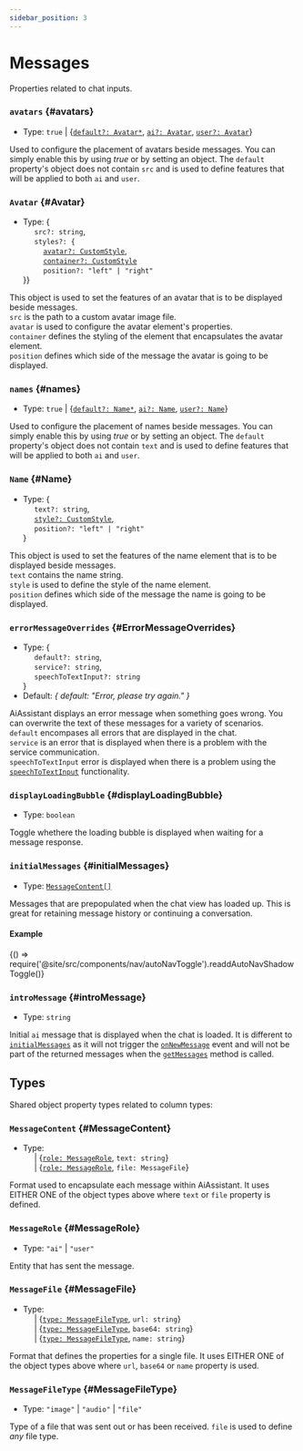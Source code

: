 ```yaml
---
sidebar_position: 3
---
```


# Messages

Properties related to chat inputs.

### `avatars` {#avatars}

- Type: `true` | {[`default?: Avatar*`](#Avatar), [`ai?: Avatar`](#Avatar), [`user?: Avatar`](#Avatar)}

Used to configure the placement of avatars beside messages. You can simply enable this by using _true_
or by setting an object. The `default` property's object does not contain `src` and is used to define
features that will be applied to both `ai` and `user`.

### `Avatar` {#Avatar}

- Type: {<br />
  &nbsp;&nbsp;&nbsp;&nbsp; `src?: string`, <br />
  &nbsp;&nbsp;&nbsp;&nbsp; `styles?: {` <br />
  &nbsp;&nbsp;&nbsp;&nbsp;&nbsp;&nbsp;&nbsp;&nbsp; [`avatar?: CustomStyle`](./sharedTypes/#customStyle), <br />
  &nbsp;&nbsp;&nbsp;&nbsp;&nbsp;&nbsp;&nbsp;&nbsp; [`container?: CustomStyle`](./sharedTypes/#customStyle) <br />
  &nbsp;&nbsp;&nbsp;&nbsp;&nbsp;&nbsp;&nbsp;&nbsp; `position?: "left" | "right"` <br />
  }}

This object is used to set the features of an avatar that is to be displayed beside messages. <br />
`src` is the path to a custom avatar image file. <br />
`avatar` is used to configure the avatar element's properties. <br />
`container` defines the styling of the element that encapsulates the avatar element. <br />
`position` defines which side of the message the avatar is going to be displayed.

<LineBreak></LineBreak>

### `names` {#names}

- Type: `true` | {[`default?: Name*`](#Name), [`ai?: Name`](#Name), [`user?: Name`](#Name)}

Used to configure the placement of names beside messages. You can simply enable this by using _true_
or by setting an object. The `default` property's object does not contain `text` and is used to define
features that will be applied to both `ai` and `user`.

<LineBreak></LineBreak>

### `Name` {#Name}

- Type: {<br />
  &nbsp;&nbsp;&nbsp;&nbsp; `text?: string`, <br />
  &nbsp;&nbsp;&nbsp;&nbsp; [`style?: CustomStyle`](./sharedTypes/#customStyle), <br />
  &nbsp;&nbsp;&nbsp;&nbsp; `position?: "left" | "right"` <br />
  }

This object is used to set the features of the name element that is to be displayed beside messages. <br />
`text` contains the name string. <br />
`style` is used to define the style of the name element. <br />
`position` defines which side of the message the name is going to be displayed.

<LineBreak></LineBreak>

### `errorMessageOverrides` {#ErrorMessageOverrides}

- Type: {<br />
  &nbsp;&nbsp;&nbsp;&nbsp; `default?: string`, <br />
  &nbsp;&nbsp;&nbsp;&nbsp; `service?: string`, <br />
  &nbsp;&nbsp;&nbsp;&nbsp; `speechToTextInput?: string` <br />
  }
- Default: _{ default: "Error, please try again." }_

AiAssistant displays an error message when something goes wrong. You can overwrite the text of these messages for a variety of scenarios. <br />
`default` encompases all errors that are displayed in the chat. <br />
`service` is an error that is displayed when there is a problem with the service communication. <br />
`speechToTextInput` error is displayed when there is a problem using the [`speechToTextInput`](HERE) functionality. <br />

<LineBreak></LineBreak>

### `displayLoadingBubble` {#displayLoadingBubble}

- Type: `boolean`

Toggle whethere the loading bubble is displayed when waiting for a message response.

<LineBreak></LineBreak>

### `initialMessages` {#initialMessages}

- Type: [`MessageContent[]`](#MessageContent)

Messages that are prepopulated when the chat view has loaded up. This is great for retaining message history or continuing a conversation.

#### Example


<BrowserOnly>{() => require('@site/src/components/nav/autoNavToggle').readdAutoNavShadowToggle()}</BrowserOnly>

<ComponentContainer>
  <AiAssistantBrowser
    messageStyles={{default: {user: {bubble: {backgroundColor: 'red'}}}}}
    service={{custom: {demo: true}}}
  ></AiAssistantBrowser>
</ComponentContainer>

<LineBreak></LineBreak>

### `introMessage` {#introMessage}

- Type: `string`

Initial `ai` message that is displayed when the chat is loaded. It is different to [`initialMessages`](HERE) as it will not trigger
the [`onNewMessage`](HERE) event and will not be part of the returned messages when the [`getMessages`](HERE) method is called.

<ComponentContainer>
  <AiAssistantBrowser
    messageStyles={{default: {user: {bubble: {backgroundColor: 'yellow'}}}}}
    service={{openAI: {chat: {key: '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'}}}}
  ></AiAssistantBrowser>
</ComponentContainer>

<LineBreak></LineBreak>

## Types

Shared object property types related to column types:

### `MessageContent` {#MessageContent}

- Type: <br />
  &nbsp;&nbsp;&nbsp;&nbsp; | {[`role: MessageRole`](#MessageRole), `text: string`} <br />
  &nbsp;&nbsp;&nbsp;&nbsp; | {[`role: MessageRole`](#MessageRole), `file: MessageFile`}

Format used to encapsulate each message within AiAssistant. It uses EITHER ONE of the object types above where `text`
or `file` property is defined.

### `MessageRole` {#MessageRole}

- Type: `"ai"` | `"user"`

Entity that has sent the message.

### `MessageFile` {#MessageFile}

- Type: <br />
  &nbsp;&nbsp;&nbsp;&nbsp; | {[`type: MessageFileType`](#MessageFileType), `url: string`} <br />
  &nbsp;&nbsp;&nbsp;&nbsp; | {[`type: MessageFileType`](#MessageFileType), `base64: string`} <br />
  &nbsp;&nbsp;&nbsp;&nbsp; | {[`type: MessageFileType`](#MessageFileType), `name: string`} <br />

Format that defines the properties for a single file. It uses EITHER ONE of the object types above where `url`, `base64` or `name` property is used.

### `MessageFileType` {#MessageFileType}

- Type: `"image"` | `"audio"` | `"file"`

Type of a file that was sent out or has been received. `file` is used to define _any_ file type.
